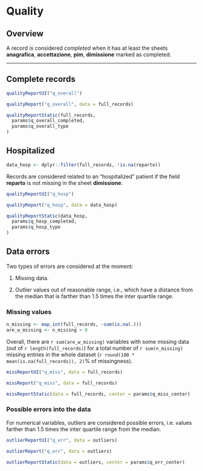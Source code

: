 # Quality {#quality .tabset .tabset-fade .tabset-pills}

## Overview {-}

A record is considered _completed_ when it has at least the sheets 
**anagrafica**, **accettazione**, **pim**, **dimissione** marked as completed.

---

## Complete records {.tabset .tabset-dropdown}

```{r, eval=!params$export}
qualityReportUI("q_overall")
```

```{r, context = "server", eval=!params$export}
qualityReport("q_overall", data = full_records)
```

```{r, context = "server", eval=params$export, fig.height=11}
qualityReportStatic(full_records,
  params$q_overall_completed,
  params$q_overall_type
)
```








## Hospitalized {.tabset .tabset-dropdown}

```{r, context = "server"}
data_hosp <- dplyr::filter(full_records, !is.na(reparto))
```

Records are considered related to an "hospitalized" patient if the field 
**reparto** is not missing in the sheet **dimissione**.

```{r, eval=!params$export}
qualityReportUI("q_hosp")
```

```{r, context = "server", eval=!params$export}
qualityReport("q_hosp", data = data_hosp)
```

```{r, context = "server", eval=params$export, fig.height=11}
qualityReportStatic(data_hosp,
  params$q_hosp_completed,
  params$q_hosp_type
)
```








## Data errors {.tabset .tabset-dropdown}

Two types of errors are considered at the moment:

1. Missing data.

2. Outlier values out of reasonable range, i.e., which have a distance
   from the median that is farther than 1.5 times the inter quartile
   range.


### Missing values


```{r}
n_missing <- map_int(full_records, ~sum(is.na(.)))
are_w_missing <- n_missing > 0
```

Overall, there are `r sum(are_w_missing)` variables with some missing
data (out of `r length(full_records)`) for a total number of
`r sum(n_missing)` missing entries in the whole dataset
(`r round(100 * mean(is.na(full_records)), 2)`% of missingness).

```{r, eval=!params$export}
missReportUI("q_miss", data = full_records)
```

```{r, context = "server", eval=!params$export}
missReport("q_miss", data = full_records)
```

```{r, context = "server", eval=params$export, fig.height=11}
missReportStatic(data = full_records, center = params$q_miss_center)
```




### Possible errors into the data


For numerical variables, outliers are considered possible errors, i.e.
values farther than 1.5 times the inter quartile range from the median.

```{r, eval=!params$export}
outlierReportUI("q_err", data = outliers)
```

```{r, context = "server", eval=!params$export}
outlierReport("q_err", data = outliers)
```

```{r, context = "server", eval=params$export, fig.height=11}
outlierReportStatic(data = outliers, center = params$q_err_center)
```


